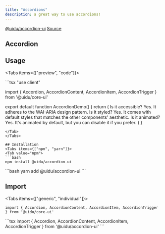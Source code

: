 ```yaml
---
title: "Accordions"
description: a great way to use accordions!
---
```



<div className="flex items-center">
<a className="mr-4 " href="https://www.npmjs.com/package/@uidu/accordion-ui" target="_blank">@uidu/accordion-ui</a>
<a className="mx-4"  href="https://github.com/uidu-org/Guidu-native/tree/main/packages/web/components/core/accordion" target="_blank">Source</a>
</div>

## Accordion 

<AccordionDemo />

## Usage

<Tabs items={["preview", "code"]}>
<Tab value="preview">
 <div className="p-16 flex items-center justify-center">
  <AccordionDemo />
 </div>
</Tab>
<Tab value="code">
```tsx
"use client"

import { Accordion, AccordionContent, AccordionItem, AccordionTrigger } from '@uidu/core-ui'

export default function AccordionDemo() {
  return (
    <Accordion type="single" collapsible className="w-full">
      <AccordionItem value="item-1">
        <AccordionTrigger>Is it accessible?</AccordionTrigger>
        <AccordionContent>Yes. It adheres to the WAI-ARIA design pattern.</AccordionContent>
      </AccordionItem>
      <AccordionItem value="item-2">
        <AccordionTrigger>Is it styled?</AccordionTrigger>
        <AccordionContent>
          Yes. It comes with default styles that matches the other components&apos; aesthetic.
        </AccordionContent>
      </AccordionItem>
      <AccordionItem value="item-3">
        <AccordionTrigger>Is it animated?</AccordionTrigger>
        <AccordionContent>
          Yes. It&apos;s animated by default, but you can disable it if you prefer.
        </AccordionContent>
      </AccordionItem>
    </Accordion>
  )
}
```
</Tab>
</Tabs>

## Installation
<Tabs items={["npm", "yarn"]}>
<Tab value="npm">
```bash
npm install @uidu/accordion-ui
```
</Tab>
<Tab value="yarn">
```bash
yarn add @uidu/accordion-ui
```
</Tab>
</Tabs>

## Import
<Tabs items={["generic", "individual"]}>
<Tab value="generic">
```tsx
import { Accordion, AccordionContent, AccordionItem, AccordionTrigger } from '@uidu/core-ui'
```
</Tab>
<Tab value="individual">
```tsx
import { Accordion, AccordionContent, AccordionItem, AccordionTrigger } from '@uidu/accordion-ui'
```
</Tab>
</Tabs>